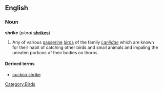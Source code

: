 ==English==

===Noun===
{{wikipedia}}
'''shrike''' (''plural'' '''[[shrikes]]''')

# Any of various [[passerine]] [[bird]]s of the family ''[[Laniidae]]'' which are known for their habit of catching other birds and small animals and impaling the uneaten portions of their bodies on thorns.

====Derived terms====
*[[cuckoo shrike]]

[[Category:Birds]]